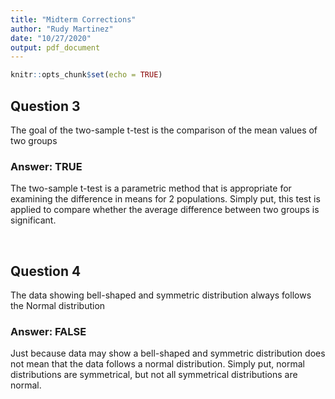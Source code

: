 ```yaml
---
title: "Midterm Corrections"
author: "Rudy Martinez"
date: "10/27/2020"
output: pdf_document
---
```


```r
knitr::opts_chunk$set(echo = TRUE)
```

## Question 3
The goal of the two-sample t-test is the comparison of the mean values of two groups

### Answer: TRUE
The two-sample t-test is a parametric method that is appropriate for examining the difference in means for 2 populations. Simply put, this test is applied to compare whether the average difference between two groups is significant.

<br>

## Question 4
The data showing bell-shaped and symmetric distribution always follows the Normal distribution

### Answer: FALSE
Just because data may show a bell-shaped and symmetric distribution does not mean that the data follows a normal distribution. Simply put, normal distributions are symmetrical, but not all symmetrical distributions are normal.
